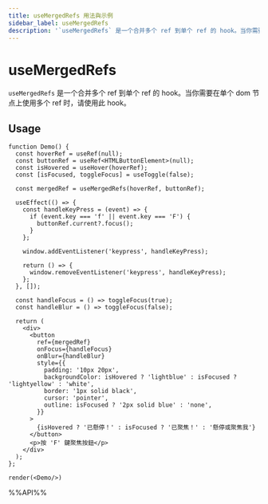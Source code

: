 ```yaml
---
title: useMergedRefs 用法與示例
sidebar_label: useMergedRefs
description: '`useMergedRefs` 是一个合并多个 ref 到单个 ref 的 hook。当你需要在单个 dom 节点上使用多个 ref 时，请使用此 hook。 本文介紹其用法、最佳實踐與代碼示例。'
---
```

# useMergedRefs

`useMergedRefs` 是一个合并多个 ref 到单个 ref 的 hook。当你需要在单个 dom 节点上使用多个 ref 时，请使用此 hook。

## Usage

```tsx live noInline
function Demo() {
  const hoverRef = useRef(null);
  const buttonRef = useRef<HTMLButtonElement>(null);
  const isHovered = useHover(hoverRef);
  const [isFocused, toggleFocus] = useToggle(false);

  const mergedRef = useMergedRefs(hoverRef, buttonRef);

  useEffect(() => {
    const handleKeyPress = (event) => {
      if (event.key === 'f' || event.key === 'F') {
        buttonRef.current?.focus();
      }
    };

    window.addEventListener('keypress', handleKeyPress);

    return () => {
      window.removeEventListener('keypress', handleKeyPress);
    };
  }, []);

  const handleFocus = () => toggleFocus(true);
  const handleBlur = () => toggleFocus(false);

  return (
    <div>
      <button
        ref={mergedRef}
        onFocus={handleFocus}
        onBlur={handleBlur}
        style={{
          padding: '10px 20px',
          backgroundColor: isHovered ? 'lightblue' : isFocused ? 'lightyellow' : 'white',
          border: '1px solid black',
          cursor: 'pointer',
          outline: isFocused ? '2px solid blue' : 'none',
        }}
      >
        {isHovered ? '已懸停！' : isFocused ? '已聚焦！' : '懸停或聚焦我'}
      </button>
      <p>按 'F' 鍵聚焦按鈕</p>
    </div>
  );
};

render(<Demo/>)
```

%%API%%